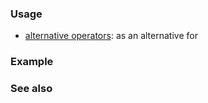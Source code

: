 {{cpp/keyword/title|{{tt|xor}}}}
{{cpp/keyword/navbar}}

===Usage===
* [[cpp/language/operator alternative|alternative operators]]: as an alternative for {{tt|^}}

===Example===
{{example
|code=
#include &lt;bitset&gt;
#include &lt;iostream&gt;

using bin = std::bitset&lt;8&gt;;

void show(bin z, const char* s, int n)
{
    if (n == 0) std::cout &lt;&lt; "┌─────────┬──────────┐\n";
    if (n &lt;= 2) std::cout &lt;&lt; "│ "&lt;&lt;s&lt;&lt;" │ " &lt;&lt;z&lt;&lt;" │\n";
    if (n == 2) std::cout &lt;&lt; "└─────────┴──────────┘\n";
}

int main()
{
    bin x{"01011010"}; show(x, "x      ", 0);
    bin y{"00111100"}; show(y, "y      ", 1);
    bin z = x xor y;   show(z, "x xor y", 2);
}
|output=
┌─────────┬──────────┐
│ x       │ 01011010 │
│ y       │ 00111100 │
│ x xor y │ 01100110 │
└─────────┴──────────┘
}}

===See also===
{{cpp/keyword/alt operators list}}

{{langlinks|de|es|fr|it|ja|pt|ru|zh}}